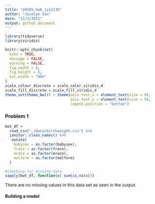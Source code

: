 ```yaml
---
title: "p8105_hw6_jys2136"
author: "Jocelyn Sun"
date: "12/3/2021"
output: github_document
---
```


```r

library(tidyverse)
library(viridis)

knitr::opts_chunk$set(
  echo = TRUE,
  message = FALSE,
  warning = FALSE,
  fig.width = 8,
  fig.height = 6,
  out.width = "90%"
)
scale_colour_discrete = scale_color_viridis_d
scale_fill_discrete = scale_fill_viridis_d
theme_set(theme_bw()) + theme(axis.text.x = element_text(size = 9),
                              axis.text.y = element_text(size = 9),
                              legend.position = "bottom")

```


### Problem 1

```r

bwt_df = 
  read_csv("./data/birthweight.csv") %>%
  janitor::clean_names() %>%
   mutate(
    babysex = as.factor(babysex),
    frace = as.factor(frace),
    mrace = as.factor(mrace),
    malform = as.factor(malform)
  )

#checking for missing data
sapply(bwt_df, function(x) sum(is.na(x)))

```

There are no missing values in this data set as seen in the output.

#### Building a model

```r



```


